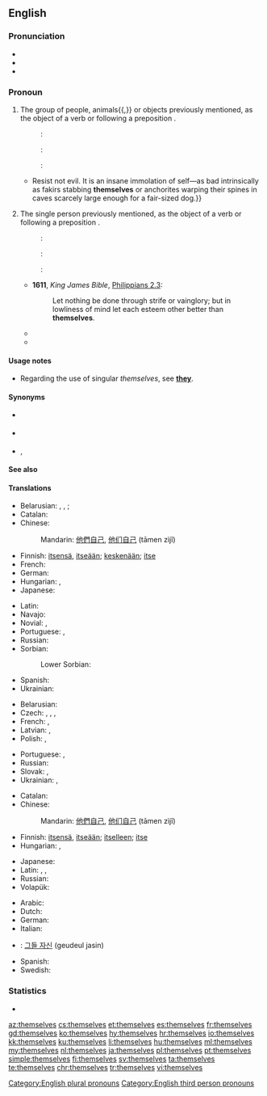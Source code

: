 ==English==

===Pronunciation===
* {{IPA|/ðɛmˈsɛlvz/|/ðəmˈsɛlvz/|lang=en}}
* {{audio|En-us-themselves.ogg|Audio (US)|lang=en}}
* {{hyphenation|them|selves|lang=en}}

===Pronoun===
{{en-pron|desc=personal pronoun}}

# {{non-gloss definition|The reflexive case of '''[[they]]''', the [[third-person]] plural [[personal pronoun]].}} The group of people, animals{{,}} or objects previously mentioned, as the object of a verb or following a preposition {{qualifier|also used for emphasis}}.
#: {{qualifier|reflexively}}: {{ux|en|They’ve hurt '''themselves'''.}}
#: {{qualifier|after a preposition}}: {{ux|en|They fought among '''themselves'''.}}
#: {{qualifier|for emphasis}}: {{ux|en|They are going to try climbing Mount Everest '''themselves'''.}}
#* {{quote-book|year=1918|author={{w|W. B. Maxwell}}|chapter=16
|title=[http://openlibrary.org/works/OL1097634W The Mirror and the Lamp]
|passage=The preposterous altruism too!{{...}}Resist not evil. It is an insane immolation of self—as bad intrinsically as fakirs stabbing '''themselves''' or anchorites warping their spines in caves scarcely large enough for a fair-sized dog.}}
# {{non-gloss definition|The reflexive case of '''[[they]]''', the [[third-person]] singular [[personal pronoun]].}} The single person previously mentioned, as the object of a verb or following a preposition {{qualifier|also used for emphasis}}.
#: {{qualifier|reflexively}}: {{ux|en|Would whoever stole my phone please make '''themselves''' known.}}
#: {{qualifier|after a preposition}}: {{ux|en|They’ve brought this on '''themselves'''.}}
#: {{qualifier|for emphasis}}: {{ux|en|The child did this '''themselves'''.}}
#* '''1611''', ''King James Bible'', [[s:Bible (King James)/Philippians#Chapter 2|Philippians 2.3]]:
#*: Let nothing be done through strife or vainglory; but in lowliness of mind let each esteem other better than '''themselves'''.
#* {{quote-book
|year=1967
|first=Barbara
|last=Sleigh
|authorlink=Barbara Sleigh
|title={{w|Jessamy}}
|edition=1993
|location=Sevenoaks, Kent
|publisher=Bloomsbury
|isbn=0 340 19547 9
|page=18
|url=
|passage=In fact she was so busy doing all the things that anyone might, who finds '''themselves''' alone in an empty house, that she did not notice at first when it began to turn dusk and the rooms to grow dim.
}}
#* {{seemorecites|lang=en}}

====Usage notes====
* Regarding the use of singular ''themselves'', see '''[[they]]'''.

====Synonyms====
* {{l|en|theirselves}} {{qualifier|[[Appendix:Glossary#nonstandard|nonstandard]]}}
* {{sense|singular}} {{l|en|themself}} {{qualifier|non-gender-specific}}
* {{sense|singular}} {{l|en|himself}}, {{l|en|herself}} {{qualifier|gender-specific}}

====See also====
{{English personal pronouns}}

====Translations====
{{trans-top|the reflexive case of they, the third-person plural personal pronoun}}
* Belarusian: {{t|be|сябе́|sc=Cyrl}} {{qualifier|accusative, genitive}}, {{t|be|[[сябе|сабе́]]|sc=Cyrl}} {{qualifier|dative, locative}}, {{t|be|[[сябе|сабо́й]]|sc=Cyrl}} {{qualifier|instrumental}}; {{t|be|-цца|tr=-cca|sc=Cyrl}} {{qualifier|verb ending}}
* Catalan: {{t+|ca|es}}
* Chinese:
*: Mandarin: [[他們]][[自己]], [[他们]][[自己]] (tāmen zìjǐ)
* Finnish: [[itse|itsensä]], [[itse|itseään]]; [[keskenään]]; [[itse]]
* French: {{t+|fr|se}}
* German: {{t+|de|sich}}
* Hungarian: {{t+|hu|maguk}}, {{t+|hu|magukat}}
* Japanese: {{t|ja|彼ら自身|tr=karera-jishin}}
{{trans-mid}}
* Latin: {{t+|la|ipsi}}
* Navajo: {{t|nv|tʼáá hó}}
* Novial: {{t|nov|sen}}, {{t|nov|se}}
* Portuguese: {{t+|pt|se}}, {{t+|pt|si}} {{qualifier|prepositional}}
* Russian: {{t+|ru|себя́}}
* Sorbian:
*: Lower Sorbian: {{t|dsb|se}}
* Spanish: {{t|es|ellos mismos}}
* Ukrainian: {{t|uk|себе}}
{{trans-bottom}}

{{trans-top|emphatic: they}}
* Belarusian: {{t|be|[[яны|яны́]] [[сам |са́мі]]|sc=Cyrl}}
* Czech: {{qualifier|animate}} {{t|cs|sami|m-p}}, {{qualifier|inanimate}} {{t|cs|samy|m-p}}, {{t|cs|samy|f-p}}, {{t+|cs|sama|n-p}}
* French: {{t+|fr|eux-mêmes|m}}, {{t+|fr|elles-mêmes}}
* Latvian: {{t|lv|viņi paši|m-p}}, {{t|lv|viņas pašas|f-p}}
* Polish: {{qualifier|animate}} {{t|pl|sami|m-p}}, {{qualifier|masculine inanimate and all other genders}} {{t+|pl|same}}
{{trans-mid}}
* Portuguese: {{t|pt|[[eles]] [[mesmos]]|m}}, {{t|pt|[[elas]] [[mesmas]]|f}}
* Russian: {{t|ru|[[они|они́]] [[сам|са́ми]]}}
* Slovak: {{t|sk|oni sami}}, {{t|sk|ony same}}
* Ukrainian: {{t|uk|вони́ сами́|sc=Cyrl}}, {{t|uk|вони́ самі́|sc=Cyrl}}
{{trans-bottom}}

{{trans-top|the persons of unspecified gender previously mentioned, as the object of a verb or following a preposition}}
* Catalan: {{t+|ca|mateix|alt=mateixos}}
* Chinese:
*: Mandarin: [[他們]][[自己]], [[他们]][[自己]] (tāmen zìjǐ)
* Finnish: [[itse|itsensä]], [[itse|itseään]]; [[itse|itselleen]]; [[itse]]
* Hungarian: {{t|hu|önmaguk}}, {{t|hu|önmagukat}}
{{trans-mid}}
* Japanese: {{t|ja|彼ら自身|tr=karera-jishin}}
* Latin: {{t+|la|ipsos|m}}, {{t+|la|ipsas|f}}, {{t+|la|ipsa|n}}
* Russian: {{t+|ru|себя́}}
* Volapük: {{t|vo|okis}}
{{trans-bottom}}

{{checktrans-top}}
* Arabic: {{t-check|ar|اَنْفُسَهُم}}
* Dutch: {{t-check|nl|zichzelf}}
* German: {{t-check|de|sich selber}}
* Italian: {{t-check|it|essi stessi}}
{{trans-mid}}
* {{ttbc|ko}}: [[그들 자신]] (geudeul jasin)
* Spanish: {{t-check|es|ellos mismos}}
* Swedish: {{t-check|sv|sig själva}}
{{trans-bottom}}

===Statistics===
* {{rank|power|mother|often|266|themselves|half|certain|sent}}

[[Category:English plural pronouns]]
[[Category:English third person pronouns]]

[[az:themselves]]
[[cs:themselves]]
[[et:themselves]]
[[es:themselves]]
[[fr:themselves]]
[[gd:themselves]]
[[ko:themselves]]
[[hy:themselves]]
[[hr:themselves]]
[[io:themselves]]
[[kk:themselves]]
[[ku:themselves]]
[[li:themselves]]
[[hu:themselves]]
[[ml:themselves]]
[[my:themselves]]
[[nl:themselves]]
[[ja:themselves]]
[[pl:themselves]]
[[pt:themselves]]
[[simple:themselves]]
[[fi:themselves]]
[[sv:themselves]]
[[ta:themselves]]
[[te:themselves]]
[[chr:themselves]]
[[tr:themselves]]
[[vi:themselves]]